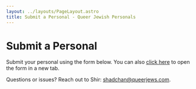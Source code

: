 ```yaml
---
layout: ../layouts/PageLayout.astro
title: Submit a Personal - Queer Jewish Personals
---
```



# Submit a Personal

Submit your personal using the form below. You can also [click here](https://forms.gle/GQVZVUGYQDMdUSTH8) to open the form in a new tab.

Questions or issues? Reach out to Shir: [shadchan@queerjews.com](mailto:shadchan@queerjews.com).

<GoogleForm 
  formId="1FAIpQLScbgS0JX0MtfGMkc26ki24_u-OqUwBmcItwMFh5_-ma9SEOyA"
  title="Personal Submission Form"
/> 